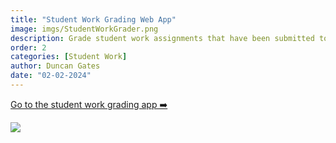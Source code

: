 ```yaml
---
title: "Student Work Grading Web App"
image: imgs/StudentWorkGrader.png
description: Grade student work assignments that have been submitted to Teaching Lab! For approval to grade please reach out to Duncan Gates.
order: 2
categories: [Student Work]
author: Duncan Gates
date: "02-02-2024"
---
```


[Go to the student work grading app ➡️](https://tl-data.teachinglab.org/student_work_grading/)

[![](imgs/StudentWorkGrader.png)](https://tl-data.teachinglab.org/student_work_grading/)
